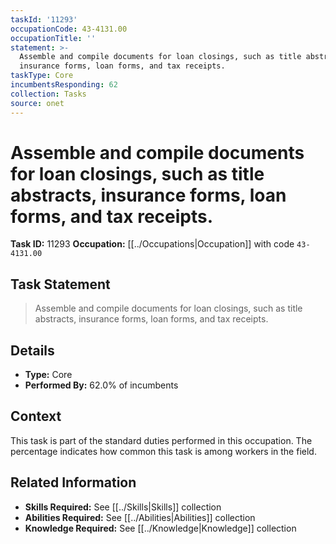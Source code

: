 ```yaml
---
taskId: '11293'
occupationCode: 43-4131.00
occupationTitle: ''
statement: >-
  Assemble and compile documents for loan closings, such as title abstracts,
  insurance forms, loan forms, and tax receipts.
taskType: Core
incumbentsResponding: 62
collection: Tasks
source: onet
---
```

# Assemble and compile documents for loan closings, such as title abstracts, insurance forms, loan forms, and tax receipts.

**Task ID:** 11293
**Occupation:** [[../Occupations|Occupation]] with code `43-4131.00`

## Task Statement

> Assemble and compile documents for loan closings, such as title abstracts, insurance forms, loan forms, and tax receipts.

## Details

- **Type:** Core
- **Performed By:** 62.0% of incumbents

## Context

This task is part of the standard duties performed in this occupation. The percentage indicates how common this task is among workers in the field.

## Related Information

- **Skills Required:** See [[../Skills|Skills]] collection
- **Abilities Required:** See [[../Abilities|Abilities]] collection
- **Knowledge Required:** See [[../Knowledge|Knowledge]] collection
